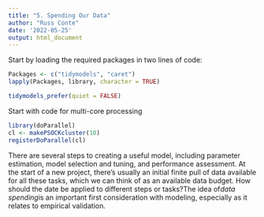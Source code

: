 ```yaml
---
title: "5. Spending Our Data"
author: "Russ Conte"
date: '2022-05-25'
output: html_document
---
```



Start by loading the required packages in two lines of code:

```r

Packages <- c("tidymodels", "caret")
lapply(Packages, library, character = TRUE)

tidymodels_prefer(quiet = FALSE)

```

Start with code for multi-core processing

```r

library(doParallel)
cl <- makePSOCKcluster(10)
registerDoParallel(cl)

```

There are several steps to creating a useful model, including parameter estimation, model selection and tuning, and performance assessment. At the start of a new project, there's usually an initial finite pull of data available for all these tasks, which we can think of as an available data budget. How should the date be applied to different steps or tasks?The idea of*data spending*is an important first consideration with modeling, especially as it relates to empirical validation.